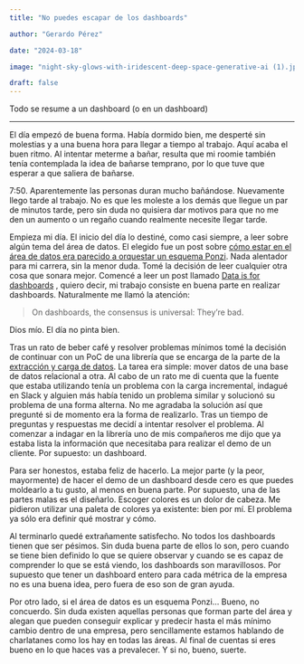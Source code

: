 ```yaml
---
title: "No puedes escapar de los dashboards"

author: "Gerardo Pérez"

date: "2024-03-18"

image: "night-sky-glows-with-iridescent-deep-space-generative-ai (1).jpg"

draft: false
---
```


Todo se resume a un dashboard (o en un dashboard)

------------------------------------------------------------------------

El día empezó de buena forma. Había dormido bien, me desperté sin molestias y a una buena hora para llegar a tiempo al trabajo. Aquí acaba el buen ritmo. Al intentar meterme a bañar, resulta que mi roomie también tenía contemplada la idea de bañarse temprano, por lo que tuve que esperar a que saliera de bañarse.

7:50. Aparentemente las personas duran mucho bañándose. Nuevamente llego tarde al trabajo. No es que les moleste a los demás que llegue un par de minutos tarde, pero sin duda no quisiera dar motivos para que no me den un aumento o un regaño cuando realmente necesite llegar tarde.

Empieza mi día. El inicio del día lo destiné, como casi siempre, a leer sobre algún tema del área de datos. El elegido fue un post sobre [cómo estar en el área de datos era parecido a orquestar un esquema Ponzi](https://benn.substack.com/p/disband-the-analytics-team). Nada alentador para mi carrera, sin la menor duda. Tomé la decisión de leer cualquier otra cosa que sonara mejor. Comencé a leer un post llamado [Data is for dashboards](https://benn.substack.com/p/data-is-for-dashboards) , quiero decir, mi trabajo consiste en buena parte en realizar dashboards. Naturalmente me llamó la atención:

> On dashboards, the consensus is universal: They're bad.

Dios mío. El día no pinta bien.

Tras un rato de beber café y resolver problemas mínimos tomé la decisión de continuar con un PoC de una librería que se encarga de la parte de la [extracción y carga de datos](https://dlthub.com/). La tarea era simple: mover datos de una base de datos relacional a otra. Al cabo de un rato me di cuenta que la fuente que estaba utilizando tenía un problema con la carga incremental, indagué en Slack y alguien más había tenido un problema similar y solucionó su problema de una forma alterna. No me agradaba la solución así que pregunté si de momento era la forma de realizarlo. Tras un tiempo de preguntas y respuestas me decidí a intentar resolver el problema. Al comenzar a indagar en la librería uno de mis compañeros me dijo que ya estaba lista la información que necesitaba para realizar el demo de un cliente. Por supuesto: un dashboard.

Para ser honestos, estaba feliz de hacerlo. La mejor parte (y la peor, mayormente) de hacer el demo de un dashboard desde cero es que puedes moldearlo a tu gusto, al menos en buena parte. Por supuesto, una de las partes malas es el diseñarlo. Escoger colores es un dolor de cabeza. Me pidieron utilizar una paleta de colores ya existente: bien por mí. El problema ya sólo era definir qué mostrar y cómo.

Al terminarlo quedé extrañamente satisfecho. No todos los dashboards tienen que ser pésimos. Sin duda buena parte de ellos lo son, pero cuando se tiene bien definido lo que se quiere observar y cuando se es capaz de comprender lo que se está viendo, los dashboards son maravillosos. Por supuesto que tener un dashboard entero para cada métrica de la empresa no es una buena idea, pero fuera de eso son de gran ayuda.

Por otro lado, si el área de datos es un esquema Ponzi... Bueno, no concuerdo. Sin duda existen aquellas personas que forman parte del área y alegan que pueden conseguir explicar y predecir hasta el más mínimo cambio dentro de una empresa, pero sencillamente estamos hablando de charlatanes como los hay en todas las áreas. Al final de cuentas si eres bueno en lo que haces vas a prevalecer. Y si no, bueno, suerte.
